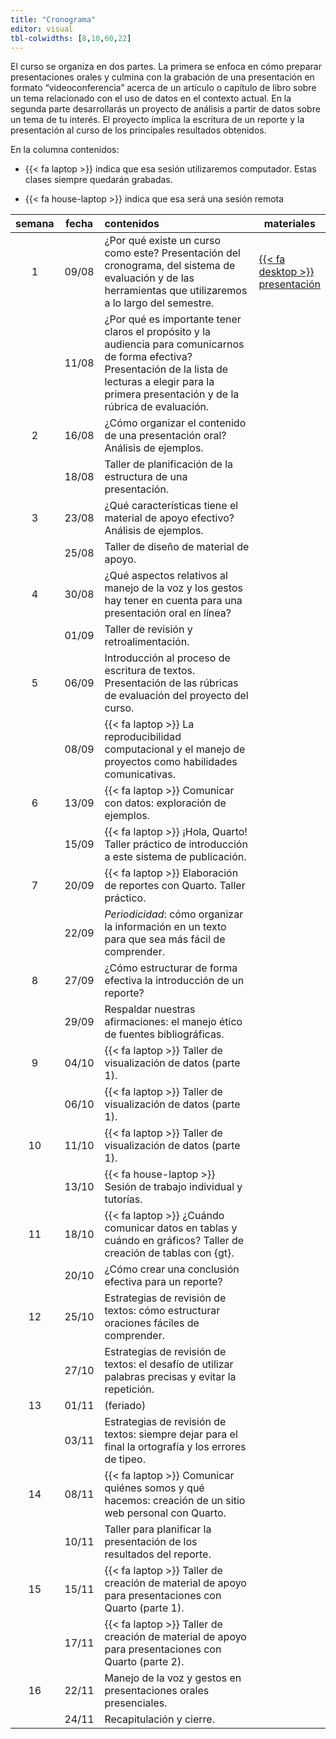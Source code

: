 ```yaml
---
title: "Cronograma"
editor: visual
tbl-colwidths: [8,10,60,22]
---
```


El curso se organiza en dos partes. La primera se enfoca en cómo preparar presentaciones orales y culmina con la grabación de una presentación en formato "videoconferencia" acerca de un artículo o capítulo de libro sobre un tema relacionado con el uso de datos en el contexto actual. En la segunda parte desarrollarás un proyecto de análisis a partir de datos sobre un tema de tu interés. El proyecto implica la escritura de un reporte y la presentación al curso de los principales resultados obtenidos.

En la columna contenidos:

-   

    {{< fa laptop >}} indica que esa sesión utilizaremos computador. Estas clases siempre quedarán grabadas.

-   

    {{< fa house-laptop >}} indica que esa será una sesión remota

| semana | fecha | contenidos                                                                                                                                                                                                     | materiales                                  |
|:--------:|:--------:|:------------------------------------------|----------|
|   1    | 09/08 | ¿Por qué existe un curso como este? Presentación del cronograma, del sistema de evaluación y de las herramientas que utilizaremos a lo largo del semestre.                                                     | [{{< fa desktop >}} presentación](probando) |
|        | 11/08 | ¿Por qué es importante tener claros el propósito y la audiencia para comunicarnos de forma efectiva? Presentación de la lista de lecturas a elegir para la primera presentación y de la rúbrica de evaluación. |                                             |
|   2    | 16/08 | ¿Cómo organizar el contenido de una presentación oral? Análisis de ejemplos.                                                                                                                                   |                                             |
|        | 18/08 | Taller de planificación de la estructura de una presentación.                                                                                                                                                  |                                             |
|   3    | 23/08 | ¿Qué características tiene el material de apoyo efectivo? Análisis de ejemplos.                                                                                                                                |                                             |
|        | 25/08 | Taller de diseño de material de apoyo.                                                                                                                                                                         |                                             |
|   4    | 30/08 | ¿Qué aspectos relativos al manejo de la voz y los gestos hay tener en cuenta para una presentación oral en línea?                                                                                              |                                             |
|        | 01/09 | Taller de revisión y retroalimentación.                                                                                                                                                                        |                                             |
|   5    | 06/09 | Introducción al proceso de escritura de textos. Presentación de las rúbricas de evaluación del proyecto del curso.                                                                                             |                                             |
|        | 08/09 | {{< fa laptop >}} La reproducibilidad computacional y el manejo de proyectos como habilidades comunicativas.                                                                                                   |                                             |
|   6    | 13/09 | {{< fa laptop >}} Comunicar con datos: exploración de ejemplos.                                                                                                                                                |                                             |
|        | 15/09 | {{< fa laptop >}} ¡Hola, Quarto! Taller práctico de introducción a este sistema de publicación.                                                                                                                |                                             |
|   7    | 20/09 | {{< fa laptop >}} Elaboración de reportes con Quarto. Taller práctico.                                                                                                                                         |                                             |
|        | 22/09 | *Periodicidad*: cómo organizar la información en un texto para que sea más fácil de comprender.                                                                                                                |                                             |
|   8    | 27/09 | ¿Cómo estructurar de forma efectiva la introducción de un reporte?                                                                                                                                             |                                             |
|        | 29/09 | Respaldar nuestras afirmaciones: el manejo ético de fuentes bibliográficas.                                                                                                                                    |                                             |
|   9    | 04/10 | {{< fa laptop >}} Taller de visualización de datos (parte 1).                                                                                                                                                  |                                             |
|        | 06/10 | {{< fa laptop >}} Taller de visualización de datos (parte 1).                                                                                                                                                  |                                             |
|   10   | 11/10 | {{< fa laptop >}} Taller de visualización de datos (parte 1).                                                                                                                                                  |                                             |
|        | 13/10 | {{< fa house-laptop >}} Sesión de trabajo individual y tutorías.                                                                                                                                               |                                             |
|   11   | 18/10 | {{< fa laptop >}} ¿Cuándo comunicar datos en tablas y cuándo en gráficos? Taller de creación de tablas con {gt}.                                                                                               |                                             |
|        | 20/10 | ¿Cómo crear una conclusión efectiva para un reporte?                                                                                                                                                           |                                             |
|   12   | 25/10 | Estrategias de revisión de textos: cómo estructurar oraciones fáciles de comprender.                                                                                                                           |                                             |
|        | 27/10 | Estrategias de revisión de textos: el desafío de utilizar palabras precisas y evitar la repetición.                                                                                                            |                                             |
|   13   | 01/11 | (feriado)                                                                                                                                                                                                      |                                             |
|        | 03/11 | Estrategias de revisión de textos: siempre dejar para el final la ortografía y los errores de tipeo.                                                                                                           |                                             |
|   14   | 08/11 | {{< fa laptop >}} Comunicar quiénes somos y qué hacemos: creación de un sitio web personal con Quarto.                                                                                                         |                                             |
|        | 10/11 | Taller para planificar la presentación de los resultados del reporte.                                                                                                                                          |                                             |
|   15   | 15/11 | {{< fa laptop >}} Taller de creación de material de apoyo para presentaciones con Quarto (parte 1).                                                                                                            |                                             |
|        | 17/11 | {{< fa laptop >}} Taller de creación de material de apoyo para presentaciones con Quarto (parte 2).                                                                                                            |                                             |
|   16   | 22/11 | Manejo de la voz y gestos en presentaciones orales presenciales.                                                                                                                                               |                                             |
|        | 24/11 | Recapitulación y cierre.                                                                                                                                                                                       |                                             |
